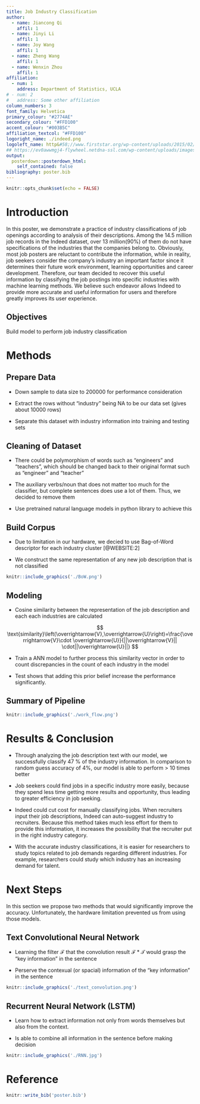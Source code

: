 ```yaml
---
title: Job Industry Classification
author:
  - name: Jiancong Qi
    affil: 1
  - name: Jinyi Li
    affil: 1
  - name: Joy Wang
    affil: 1
  - name: Zheng Wang
    affil: 1
  - name: Wenxin Zhou
    affil: 1
affiliation:
  - num: 1
    address: Department of Statistics, UCLA
# - num: 2
#   address: Some other affiliation
column_numbers: 3
font_family: Helvetica
primary_colour: "#2774AE"
secondary_colour: "#FFD100"
accent_colour: "#003B5C"
affiliation_textcol: "#FFD100"
logoright_name: ./indeed.png
logoleft_name: http&#58;//www.firststar.org/wp-content/uploads/2015/02/ucla1.jpg
## https://ev0awwmgj4-flywheel.netdna-ssl.com/wp-content/uploads/images/products/products-University-of-CA-Los-Angeles-Seal.jpg
output: 
  posterdown::posterdown_html:
    self_contained: false
bibliography: poster.bib
---
```


```r
knitr::opts_chunk$set(echo = FALSE)
```

# Introduction

In this poster, we demonstrate a practice of industry classifications of job openings according to analysis of their descriptions. Among the 14.5 million job records in the Indeed dataset, over 13 million(90%) of them do not have specifications of the industries that the companies belong to. Obviously, most job posters are reluctant to contribute the information, while in reality, job seekers consider the company's industry an important factor since it determines their future work environment, learning opportunities and career development. Therefore, our team decided to recover this useful information by classifying the job postings into specific industries with machine learning methods. We believe such endeavor allows Indeed to provide more accurate and useful information for users and therefore greatly improves its user experience.

## Objectives

Build model to perform job industry classification

# Methods

## Prepare Data

* Down sample to data size to 200000 for performance consideration

* Extract the rows without "industry" being NA to be our data set (gives about 10000 rows)

* Separate this dataset with industry information into training and testing sets

## Cleaning of Dataset

* There could be polymorphism of words such as "engineers" and "teachers", which should be changed back to their original format such as "engineer" and "teacher"

* The auxiliary verbs/noun that does not matter too much for the classifier, but complete sentences does use a lot of them. Thus, we decided to remove them

* Use pretrained natural language models in python library to achieve this

## Build Corpus 

* Due to limitation in our hardware, we decied to use Bag-of-Word descriptor for each industry cluster [@WEBSITE:2]

* We construct the same representation of any new job description that is not classified

```r
knitr::include_graphics('./BoW.png')
```

## Modeling

* Cosine similarity between the representation of the job description and each each industries are calculated

$$ \text{similarity}\left(\overrightarrow{V},\overrightarrow{U}\right)=\frac{\overrightarrow{V}\cdot \overrightarrow{U}}{||\overrightarrow{V}|| \cdot||\overrightarrow{U}||} $$

* Train a ANN model to further process this similarity vector in order to count discrepancies in the count of each industry in the model

* Test shows that adding this prior belief increase the performance significantly.

## Summary of Pipeline
```r
knitr::include_graphics('./work_flow.png')
```

# Results & Conclusion

* Through analyzing the job description text with our model, we successfully classify 47 % of the industry information. In comparison to random guess accuracy of 4%, our model is able to perform > 10 times better

* Job seekers could find jobs in a specific industry more easily, because they spend less time getting more results and opportunity, thus leading to greater efficiency in job seeking.

* Indeed could cut cost for manually classifying jobs. When recruiters input their job descriptions, Indeed can auto-suggest industry to recruiters. Because this method takes much less effort for them to provide this information, it increases the possibility that the recruiter put in the right industry category.

* With the accurate industry classifications, it is easier for researchers to study topics related to job demands regarding different industries. For example, researchers could study which industry has an increasing demand for talent.


# Next Steps

In this section we propose two methods that would significantly improve the accuracy. Unfortunately, the hardware limitation prevented us from using those models.

## Text Convolutional Neural Network

* Learning the filter $\mathcal{F}$ that the convolution result $\mathcal{F}*\mathcal{T}$ would grasp the "key information" in the sentence

* Perserve the contexual (or spacial) information of the "key information" in the sentence

```r
knitr::include_graphics('./text_convolution.png')
```

## Recurrent Neural Network (LSTM)

* Learn how to extract information not only from words themselves but also from the context.

* Is able to combine all information in the sentence before making decision

```r
knitr::include_graphics('./RNN.jpg')
```

# Reference

```r
knitr::write_bib('poster.bib')
```